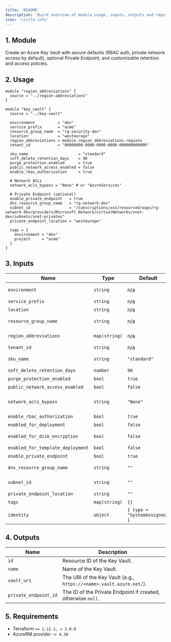 ```yaml
---
title: 'README'
description: 'Quick overview of module usage, inputs, outputs and requirements.'
icon: 'circle-info'
---
```


## 1. Module
Create an Azure Key Vault with secure defaults (RBAC auth, private network access by default), optional Private Endpoint, and customizable retention and access policies.

## 2. Usage
```hcl
module "region_abbreviations" {
  source = "../region-abbreviations"
}

module "key_vault" {
  source = "../key-vault"

  environment          = "dev"
  service_prefix       = "acme"
  resource_group_name  = "rg-security-dev"
  location             = "westeurope"
  region_abbreviations = module.region_abbreviations.regions
  tenant_id            = "00000000-0000-0000-0000-000000000000"

  sku_name                      = "standard"
  soft_delete_retention_days    = 90
  purge_protection_enabled      = true
  public_network_access_enabled = false
  enable_rbac_authorization     = true

  # Network ACLs
  network_acls_bypass = "None" # or "AzureServices"

  # Private Endpoint (optional)
  enable_private_endpoint   = true
  dns_resource_group_name   = "rg-network-dev"
  subnet_id                 = "/subscriptions/xxx/resourceGroups/rg-network-dev/providers/Microsoft.Network/virtualNetworks/vnet-dev/subnets/snet-privates"
  private_endpoint_location = "westeurope"

  tags = {
    environment = "dev"
    project     = "acme"
  }
}
```

## 3. Inputs
| Name | Type | Default | Required | Description |
|------|------|---------|:--------:|-------------|
| `environment` | `string` | n/a | yes | Environment project (dev, qua or prd). |
| `service_prefix` | `string` | n/a | yes | Prefix or name of the project. |
| `location` | `string` | n/a | yes | Azure region. |
| `resource_group_name` | `string` | n/a | yes | Resource group in which to create the Key Vault. |
| `region_abbreviations` | `map(string)` | n/a | yes | Map of Azure locations to abbreviations. |
| `tenant_id` | `string` | n/a | yes | Azure Tenant ID. |
| `sku_name` | `string` | `"standard"` | no | Key Vault SKU (`standard` or `premium`). |
| `soft_delete_retention_days` | `number` | `90` | no | Soft delete retention in days. |
| `purge_protection_enabled` | `bool` | `true` | no | Enable purge protection. |
| `public_network_access_enabled` | `bool` | `false` | no | Allow public network access. |
| `network_acls_bypass` | `string` | `"None"` | no | Traffic that can bypass Key Vault network rules (`None`, `AzureServices`). |
| `enable_rbac_authorization` | `bool` | `true` | no | Enable Azure RBAC authorization. |
| `enabled_for_deployment` | `bool` | `false` | no | Allow VM to retrieve certificates. |
| `enabled_for_disk_encryption` | `bool` | `false` | no | Allow Disk Encryption to retrieve secrets. |
| `enabled_for_template_deployment` | `bool` | `false` | no | Allow ARM to retrieve secrets. |
| `enable_private_endpoint` | `bool` | `true` | no | Create a Private Endpoint. |
| `dns_resource_group_name` | `string` | `""` | no | RG with Private DNS Zone `privatelink.vaultcore.azure.net`. |
| `subnet_id` | `string` | `""` | no | Subnet ID for the Private Endpoint. |
| `private_endpoint_location` | `string` | `""` | no | Location for the Private Endpoint. |
| `tags` | `map(string)` | `{}` | no | Tags to apply to resources. |
| `identity` | `object` | `{ type = "SystemAssigned" }` | no | Managed identity configuration. |

## 4. Outputs
| Name | Description |
|------|-------------|
| `id` | Resource ID of the Key Vault. |
| `name` | Name of the Key Vault. |
| `vault_uri` | The URI of the Key Vault (e.g., `https://<name>.vault.azure.net/`). |
| `private_endpoint_id` | The ID of the Private Endpoint if created, otherwise `null`. |

## 5. Requirements
- Terraform `>= 1.12.1, < 2.0.0`
- AzureRM provider `~> 4.38`


